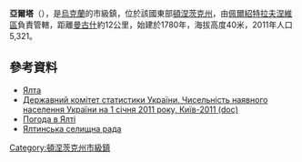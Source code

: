 {{No footnotes|time=2015-09-16T07:24:22+00:00}}
{{no footnotes|time=2015-09-14T08:58:39+00:00}}
{{coord|46|57|22|N|37|15|57|E|scale:100000|display=title}}

'''亞爾塔'''（{{lang-uk|Ялта}}），是[[烏克蘭|烏克蘭]]的市級鎮，位於該國東部[[頓涅茨克州|頓涅茨克州]]，由[[佩爾紹特拉夫涅維區|佩爾紹特拉夫涅維區]]負責管轄，距離[[曼古什_(頓涅茨克州)|曼古什]]約12公里，始建於1780年，海拔高度40米，2011年人口5,321。

==參考資料==
*[http://gska2.rada.gov.ua/pls/z7502/A005?rdat1=13.01.2008&rf7571=7255 Ялта]{{dead link|date=2017年11月 |bot=InternetArchiveBot |fix-attempted=yes }}
*[https://web.archive.org/web/20121010205321/http://stat6.stat.lviv.ua/PXWEB2007/ukr/publ/2011/chnas.zip Державний комітет статистики України. Чисельність наявного населення України на 1 січня 2011 року, Київ-2011 (doc)]
*[http://weather.in.ua/ua/doneckaja/29568 Погода в Ялті] {{Wayback|url=http://weather.in.ua/ua/doneckaja/29568 |date=20160825160905 }}
* [http://yalta.ucoz.ua/index/0-26 Ялтинська селищна рада] {{Wayback|url=http://yalta.ucoz.ua/index/0-26 |date=20190330162106 }}

{{DEFAULTSORT:Ялта}}
[[Category:頓涅茨克州市級鎮|Category:頓涅茨克州市級鎮]]


{{Donetsk-geo-stub}}